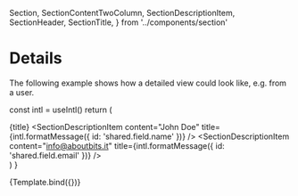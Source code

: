   Section,
  SectionContentTwoColumn,
  SectionDescriptionItem,
  SectionHeader,
  SectionTitle,
} from '../components/section'

<Meta title="Examples/Details" />

# Details

The following example shows how a detailed view could look like, e.g. from a user.

  const intl = useIntl()
  return (
    <ContentArea>
      <Section>
        <SectionHeader>
          <SectionTitle>{title}</SectionTitle>
        </SectionHeader>
        <SectionContentTwoColumn>
          <SectionDescriptionItem
            content="John Doe"
            title={intl.formatMessage({ id: 'shared.field.name' })}
          />
          <SectionDescriptionItem
            content="info@aboutbits.it"
            title={intl.formatMessage({ id: 'shared.field.email' })}
          />
          <SectionDescriptionItem content="admin" title="Role" />
          <SectionDescriptionItem content="English" title="Language" />
          <SectionDescriptionItem
            className="xl:col-span-2"
            content="John is a software engineer from Bolzano, Italy."
            title="Bio"
          />
        </SectionContentTwoColumn>
      </Section>
    </ContentArea>
  )
}

<Canvas>
  <Story name="Default" args={{ title: 'Detailed user view' }}>
    {Template.bind({})}
  </Story>
</Canvas>
